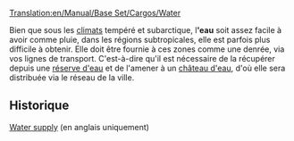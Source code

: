 [[Translation:en/Manual/Base Set/Cargos/Water]]

{{fr/Cargaison|nom=Eau
|image=en/Water.png
|produit=[[fr/Manual/Base Set/Industries/Réserve d'eau|Réserve d'eau]]
|accepté=[[fr/Manual/Base Set/Industries/Château d'eau|Château d'eau]]
}}

Bien que sous les [[fr/Manual/Climat|climats]] tempéré et subarctique, l''''eau''' soit assez facile à avoir comme pluie, dans les régions subtropicales, elle est parfois plus difficile à obtenir. Elle doit être fournie à ces zones comme une denrée, via vos lignes de transport. C'est-à-dire qu'il est nécessaire de la récupérer depuis une [[fr/Manual/Base Set/Industries/Réserve d'eau|réserve d'eau]] et de l'amener à un [[fr/Manual/Base Set/Industries/Château d'eau|château d'eau]], d'où elle sera distribuée via le réseau de la ville.

==Historique==
[http://en.wikipedia.org/wiki/Water_supply Water supply] (en anglais uniquement)